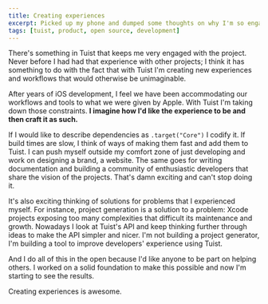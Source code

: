 ```yaml
---
title: Creating experiences
excerpt: Picked up my phone and dumped some thoughts on why I'm so engaged and excited to build Tuist.
tags: [tuist, product, open source, development]
---
```


There's something in Tuist that keeps me very engaged with the project. Never before I had had that experience with other projects; I think it has something to do with the fact that with Tuist I'm creating new experiences and workflows that would otherwise be unimaginable.

After years of iOS development, I feel we have been accommodating our workflows and tools to what we were given by Apple. With Tuist I'm taking down those constraints. **I imagine how I'd like the experience to be and then craft it as such.**

If I would like to describe dependencies as `.target("Core")` I codify it. If build times are slow, I think of ways of making them fast and add them to Tuist. I can push myself outside my comfort zone of just developing and work on designing a brand, a website. The same goes for writing documentation and building a community of enthusiastic developers that share the vision of the projects. That's damn exciting and can't stop doing it.

It's also exciting thinking of solutions for problems that I experienced myself. For instance, project generation is a solution to a problem: Xcode projects exposing too many complexities that difficult its maintenance and growth. Nowadays I look at Tuist's API and keep thinking further through ideas to make the API simpler and nicer. I'm not building a project generator, I'm building a tool to improve developers' experience using Tuist.

And I do all of this in the open because I'd like anyone to be part on helping others. I worked on a solid foundation to make this possible and now I'm starting to see the results.


Creating experiences is awesome.